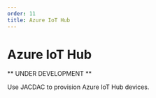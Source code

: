---
order: 11
title: Azure IoT Hub
---


# Azure IoT Hub

** UNDER DEVELOPMENT **

Use JACDAC to provision Azure IoT Hub devices.

<AzureIoTHub />